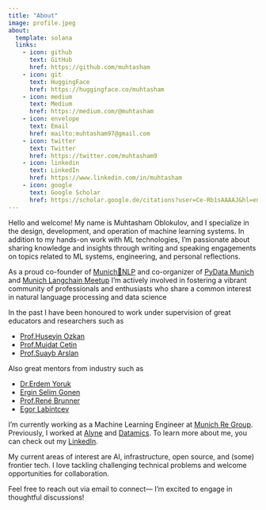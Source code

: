 ```yaml
---
title: "About"
image: profile.jpeg
about:
  template: solana
  links:
    - icon: github
      text: GitHub
      href: https://github.com/muhtasham
    - icon: git
      text: HuggingFace
      href: https://huggingface.co/muhtasham
    - icon: medium
      text: Medium
      href: https://medium.com/@muhtasham
    - icon: envelope
      text: Email
      href: mailto:muhtasham97@gmail.com
    - icon: twitter
      text: Twitter
      href: https://twitter.com/muhtasham9
    - icon: linkedin
      text: LinkedIn
      href: https://www.linkedin.com/in/muhtasham
    - icon: google
      text: Google Scholar
      href: https://scholar.google.de/citations?user=Ce-Rb1sAAAAJ&hl=en
---
```


Hello and welcome! My name is Muhtasham Oblokulov, and I specialize in the design, development, and operation of machine learning systems. In addition to my hands-on work with ML technologies, I'm passionate about sharing knowledge and insights through writing and speaking engagements on topics related to ML systems, engineering, and personal reflections.

As a proud co-founder of [Munich🥨NLP](https://munich-nlp.github.io/) and co-organizer of [PyData Munich](https://www.meetup.com/pydata-munchen) and [Munich Langchain Meetup](https://www.meetup.com/munich-langchain-meetup-group/) I'm actively involved in fostering a vibrant community of professionals and enthusiasts who share a common interest in natural language processing and data science

In the past I have been honoured to work under supervision of great educators and researchers such as 

- [Prof.Huseyin Ozkan](https://www.linkedin.com/in/huseyin-ozkan-78719a129/)
- [Prof.Mujdat Cetin](https://www.linkedin.com/in/mujdat-cetin-038a149/)
- [Prof.Suayb Arslan](https://www.linkedin.com/in/suayb-s-arslan/)

Also great mentors from industry such as

- [Dr.Erdem Yoruk](https://www.linkedin.com/in/erdem-yoruk-785532b6/)
- [Ergin Selim Gonen](https://www.linkedin.com/in/esgnn/)
- [Prof.René Brunner](https://www.linkedin.com/in/renebrunner/)
- [Egor Labintcev](https://www.linkedin.com/in/egorlabintcev/)

I'm currently working as a Machine Learning Engineer at [Munich Re Group](https://www.munichre.com/en.html). Previously, I worked at [Alyne](https://mitratech.com/products/alyne/) and [Datamics](https://consulting.datamics.com/). To learn more about me, you can check out my [LinkedIn](https://www.linkedin.com/in/muhtasham/).

My current areas of interest are AI, infrastructure, open source, and (some) frontier tech. I love tackling challenging technical problems and welcome opportunities for collaboration.

Feel free to reach out via email to connect— I'm excited to engage in thoughtful discussions!